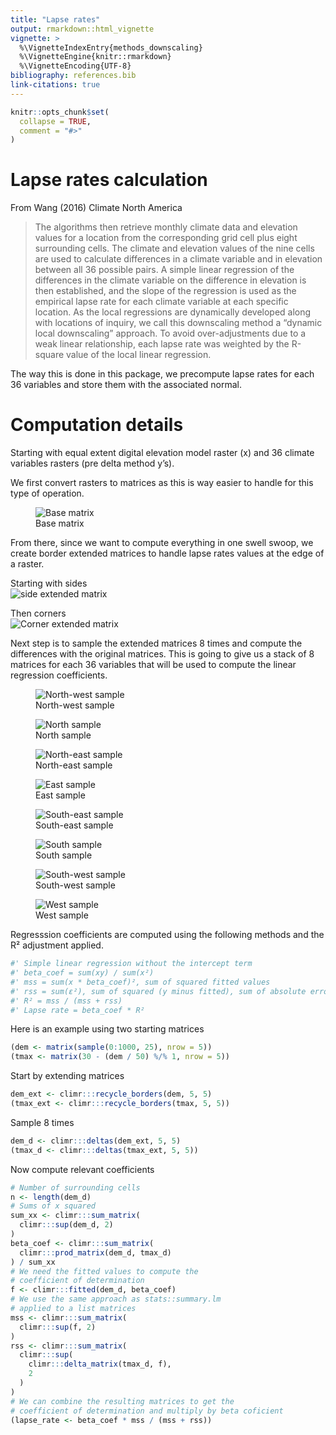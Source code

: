 ```yaml
---
title: "Lapse rates"
output: rmarkdown::html_vignette
vignette: >
  %\VignetteIndexEntry{methods_downscaling}
  %\VignetteEngine{knitr::rmarkdown}
  %\VignetteEncoding{UTF-8}
bibliography: references.bib
link-citations: true
---
```


```r
knitr::opts_chunk$set(
  collapse = TRUE,
  comment = "#>"
)
```

# Lapse rates calculation

From Wang (2016) Climate North America

 > The algorithms then retrieve monthly climate data and elevation values for a location from the corresponding grid cell plus eight surrounding cells. The climate and elevation values of the nine cells are used to calculate differences in a climate variable and in elevation between all 36 possible pairs. A simple linear regression of the differences in the climate variable on the difference in elevation is then established, and the slope of the regression is used as the empirical lapse rate for each climate variable at each specific location. As the local regressions are dynamically developed along with locations of inquiry, we call this downscaling method a “dynamic local downscaling” approach. To avoid over-adjustments due to a weak linear relationship, each lapse rate was weighted by the R-square value of the local linear regression.
 
The way this is done in this package, we precompute lapse rates for each 36 variables and store them with the associated normal.

# Computation details

Starting with equal extent digital elevation model raster (x) and 36 climate variables rasters (pre delta method y's).

We first convert rasters to matrices as this is way easier to handle for this type of operation.  
  
![Base matrix](./assets/grid.svg)  
  
From there, since we want to compute everything in one swell swoop, we create border extended matrices to handle lapse rates values at the edge of a raster.
  
Starting with sides  
![side extended matrix](./assets/grid2.svg)  
  
Then corners  
![Corner extended matrix](./assets/grid3.svg)  
  
Next step is to sample the extended matrices 8 times and compute the differences with the original matrices. This is going to give us a stack of 8 matrices for each 36 variables that will be used to compute the linear regression coefficients.
  
![North-west sample](./assets/grid4.svg)  
  
![North sample](./assets/grid5.svg)  
  
![North-east sample](./assets/grid6.svg)  
  
![East sample](./assets/grid7.svg)  
  
![South-east sample](./assets/grid8.svg)  
  
![South sample](./assets/grid9.svg)  
  
![South-west sample](./assets/grid10.svg)  
  
![West sample](./assets/grid11.svg)  
  
Regresssion coefficients are computed using the following methods and the R² adjustment applied.

```r
#' Simple linear regression without the intercept term
#' beta_coef = sum(xy) / sum(x²)
#' mss = sum(x * beta_coef)², sum of squared fitted values
#' rss = sum(ε²), sum of squared (y minus fitted), sum of absolute errors
#' R² = mss / (mss + rss)
#' Lapse rate = beta_coef * R²
```

Here is an example using two starting matrices

```r
(dem <- matrix(sample(0:1000, 25), nrow = 5))
(tmax <- matrix(30 - (dem / 50) %/% 1, nrow = 5))
```

Start by extending matrices

```r
dem_ext <- climr:::recycle_borders(dem, 5, 5)
(tmax_ext <- climr:::recycle_borders(tmax, 5, 5))
```

Sample 8 times

```r
dem_d <- climr:::deltas(dem_ext, 5, 5)
(tmax_d <- climr:::deltas(tmax_ext, 5, 5))
```

Now compute relevant coefficients
```r
# Number of surrounding cells
n <- length(dem_d)
# Sums of x squared
sum_xx <- climr:::sum_matrix(
  climr:::sup(dem_d, 2)
)
beta_coef <- climr:::sum_matrix(
  climr:::prod_matrix(dem_d, tmax_d)
) / sum_xx
# We need the fitted values to compute the
# coefficient of determination
f <- climr:::fitted(dem_d, beta_coef)
# We use the same approach as stats::summary.lm
# applied to a list matrices
mss <- climr:::sum_matrix(
  climr:::sup(f, 2)
)
rss <- climr:::sum_matrix(
  climr:::sup(
    climr:::delta_matrix(tmax_d, f),
    2
  )
)
# We can combine the resulting matrices to get the
# coefficient of determination and multiply by beta coficient
(lapse_rate <- beta_coef * mss / (mss + rss))
```
